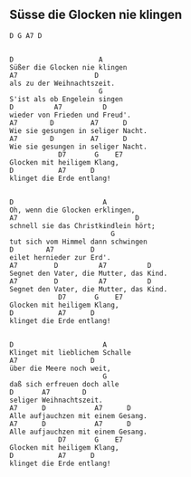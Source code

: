 ## Süsse die Glocken nie klingen

```{}
D G A7 D


D                     A
Süßer die Glocken nie klingen
A7                   D
als zu der Weihnachtszeit.
                      G
S'ist als ob Engelein singen
D          A7          D
wieder von Frieden und Freud'.
A7        D         A7      D
Wie sie gesungen in seliger Nacht.
A7        D         A7      D
Wie sie gesungen in seliger Nacht.
            D7       G    E7
Glocken mit heiligem Klang,
D           A7      D
klinget die Erde entlang!

 
D                      A
Oh, wenn die Glocken erklingen,
A7                             D
schnell sie das Christkindlein hört;
                         G
tut sich vom Himmel dann schwingen
D        A7         D
eilet hernieder zur Erd'.
A7         D          A7          D
Segnet den Vater, die Mutter, das Kind.
A7         D          A7          D
Segnet den Vater, die Mutter, das Kind.
            D7       G    E7
Glocken mit heiligem Klang,
D           A7      D
klinget die Erde entlang!


D                      A
Klinget mit lieblichem Schalle
A7                  D
über die Meere noch weit,
                       G
daß sich erfreuen doch alle
D       A7        D
seliger Weihnachtszeit.
A7      D            A7      D
Alle aufjauchzen mit einem Gesang.
A7      D            A7      D
Alle aufjauchzen mit einem Gesang.
            D7       G    E7
Glocken mit heiligem Klang,
D           A7      D
klinget die Erde entlang!
```

